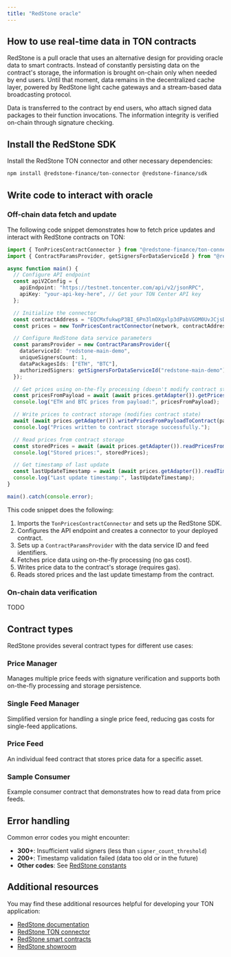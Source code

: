 ```yaml
---
title: "RedStone oracle"
---
```


## How to use real-time data in TON contracts

RedStone is a pull oracle that uses an alternative design for providing oracle data to smart contracts. Instead of constantly persisting data on the contract's storage, the information is brought on-chain only when needed by end users. Until that moment, data remains in the decentralized cache layer, powered by RedStone light cache gateways and a stream-based data broadcasting protocol.

Data is transferred to the contract by end users, who attach signed data packages to their function invocations. The information integrity is verified on-chain through signature checking.

## Install the RedStone SDK

Install the RedStone TON connector and other necessary dependencies:

```bash
npm install @redstone-finance/ton-connector @redstone-finance/sdk
```

## Write code to interact with oracle

### Off-chain data fetch and update

The following code snippet demonstrates how to fetch price updates and interact with RedStone contracts on TON:

```ts
import { TonPricesContractConnector } from "@redstone-finance/ton-connector";
import { ContractParamsProvider, getSignersForDataServiceId } from "@redstone-finance/sdk";

async function main() {
  // Configure API endpoint
  const apiV2Config = {
    apiEndpoint: "https://testnet.toncenter.com/api/v2/jsonRPC",
    apiKey: "your-api-key-here", // Get your TON Center API key
  };

  // Initialize the connector
  const contractAddress = "EQCMxfukwpP3BI_6Pn3lmOXgxlp3dPabVGOM0UvJCjsDhkdD";
  const prices = new TonPricesContractConnector(network, contractAddress);

  // Configure RedStone data service parameters
  const paramsProvider = new ContractParamsProvider({
    dataServiceId: "redstone-main-demo",
    uniqueSignersCount: 1,
    dataPackagesIds: ["ETH", "BTC"],
    authorizedSigners: getSignersForDataServiceId("redstone-main-demo"),
  });

  // Get prices using on-the-fly processing (doesn't modify contract state)
  const pricesFromPayload = await (await prices.getAdapter()).getPricesFromPayload(paramsProvider);
  console.log("ETH and BTC prices from payload:", pricesFromPayload);

  // Write prices to contract storage (modifies contract state)
  await (await prices.getAdapter()).writePricesFromPayloadToContract(paramsProvider);
  console.log("Prices written to contract storage successfully.");

  // Read prices from contract storage
  const storedPrices = await (await prices.getAdapter()).readPricesFromContract(paramsProvider);
  console.log("Stored prices:", storedPrices);

  // Get timestamp of last update
  const lastUpdateTimestamp = await (await prices.getAdapter()).readTimestampFromContract();
  console.log("Last update timestamp:", lastUpdateTimestamp);
}

main().catch(console.error);
```

This code snippet does the following:

1. Imports the `TonPricesContractConnector` and sets up the RedStone SDK.
1. Configures the API endpoint and creates a connector to your deployed contract.
1. Sets up a `ContractParamsProvider` with the data service ID and feed identifiers.
1. Fetches price data using on-the-fly processing (no gas cost).
1. Writes price data to the contract's storage (requires gas).
1. Reads stored prices and the last update timestamp from the contract.

### On-chain data verification

TODO

## Contract types

RedStone provides several contract types for different use cases:

### Price Manager

Manages multiple price feeds with signature verification and supports both on-the-fly processing and storage persistence.

### Single Feed Manager

Simplified version for handling a single price feed, reducing gas costs for single-feed applications.

### Price Feed

An individual feed contract that stores price data for a specific asset.

### Sample Consumer

Example consumer contract that demonstrates how to read data from price feeds.

## Error handling

Common error codes you might encounter:

- **300+**: Insufficient valid signers (less than `signer_count_threshold`)
- **200+**: Timestamp validation failed (data too old or in the future)
- **Other codes**: See [RedStone constants](https://github.com/redstone-finance/redstone-oracles-monorepo/blob/main/packages/ton-connector/src/config/constants.ts)

## Additional resources

You may find these additional resources helpful for developing your TON application:

- [RedStone documentation](https://docs.redstone.finance/docs/introduction)
- [RedStone TON connector](https://github.com/redstone-finance/redstone-oracles-monorepo/tree/main/packages/ton-connector)
- [RedStone smart contracts](https://github.com/redstone-finance/redstone-oracles-monorepo/tree/main/packages/ton-connector/contracts)
- [RedStone showroom](https://ton-showroom.redstone.finance/)
